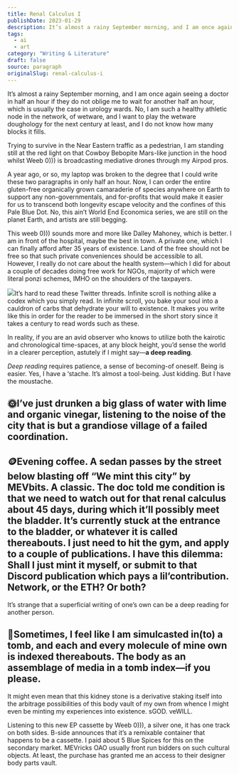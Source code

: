 ```yaml
---
title: Renal Calculus I
publishDate: 2023-01-29
description: It’s almost a rainy September morning, and I am once again seeing a doctor in half an hour if they do not oblige me to wait for another half an hour,......
tags:
  - ai
  - art
category: "Writing & Literature"
draft: false
source: paragraph
originalSlug: renal-calculus-i
---
```



It’s almost a rainy September morning, and I am once again seeing a doctor in half an hour if they do not oblige me to wait for another half an hour, which is usually the case in urology wards. No, I am such a healthy athletic node in the network, of wetware, and I want to play the wetware doughology for the next century at least, and I do not know how many blocks it fills.

Trying to survive in the Near Eastern traffic as a pedestrian, I am standing still at the red light on that Cowboy Bebopite Mars-like junction in the hood whilst Weeb 0))) is broadcasting mediative drones through my Airpod pros.

<NFTEmbed url="https://create.zora.co/collections/0x902fc6184a74ba2f96da2dd58027a49e1e264cea" />

A year ago, or so, my laptop was broken to the degree that I could write these two paragraphs in only half an hour. Now, I can order the entire gluten-free organically grown camaraderie of species anywhere on Earth to support any non-governmentals, and for-profits that would make it easier for us to transcend both longevity escape velocity and the confines of this Pale Blue Dot. No, this ain’t World End Economica series, we are still on the planet Earth, and artists are still begging.

This weeb 0))) sounds more and more like Dalley Mahoney, which is better. I am in front of the hospital, maybe the best in town. A private one, which I can finally afford after 35 years of existence. Land of the free should not be free so that such private conveniences should be accessible to all. However, I really do not care about the health system—which I did for about a couple of decades doing free work for NGOs, majority of which were literal ponzi schemes, IMHO on the shoulders of the taxpayers.

![](https://storage.googleapis.com/papyrus_images/b5f082a6c72bca875304ce3c891a50b2.png)It’s hard to read these Twitter threads. Infinite scroll is nothing alike a codex which you simply read. In infinite scroll, you bake your soul into a cauldron of carbs that dehydrate your will to existence. It makes you write like this in order for the reader to be immersed in the short story since it takes a century to read words such as these.

In reality, if you are an avid observer who knows to utilize both the kairotic and chronological time-spaces, at any block height, you’d sense the world in a clearer perception, astutely if I might say—**a deep reading**.

*Deep reading* requires patience, a sense of becoming-of oneself. Being is easier. Yes, I have a ‘stache. It’s almost a tool-being. Just kidding. But I have the moustache.

## 🌞I’ve just drunken a big glass of water with lime and organic vinegar, listening to the noise of the city that is but a grandiose village of a failed coordination.

## 🪙Evening coffee. A sedan passes by the street below blasting off “We mint this city” by MEVbits. A classic. The doc told me condition is that we need to watch out for that renal calculus about 45 days, during which it’ll possibly meet the bladder. It’s currently stuck at the entrance to the bladder, or whatever it is called thereabouts. I just need to hit the gym, and apply to a couple of publications. I have this dilemma: Shall I just mint it myself, or submit to that Discord publication which pays a lil’contribution. Network, or the ETH? Or both?

It’s strange that a superficial writing of one’s own can be a deep reading for another person.

## 🐲Sometimes, I feel like I am simulcasted in(to) a tomb, and each and every molecule of mine own is indexed thereabouts. The body as an assemblage of media in a tomb index—if you please.

It might even mean that this kidney stone is a derivative staking itself into the arbitrage possibilities of this body vault of my own from whence I might even be minting my experiences into existence. sGOD. veWILL.

Listening to this new EP cassette by Weeb 0))), a silver one, it has one track on both sides. B-side announces that it’s a remixable container that happens to be a cassette. I paid about 5 Blue Spices for this on the secondary market. MEVricks OAO usually front run bidders on such cultural objects. At least, the purchase has granted me an access to their designer body parts vault.